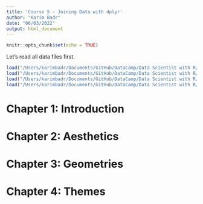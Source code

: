 ```yaml
---
title: 'Course 5 - Joining Data with dplyr'
author: "Karim Badr"
date: "06/03/2022"
output: html_document
---
```


```r
knitr::opts_chunk$set(echo = TRUE)
```

Let's read all data files first.

```r
load("/Users/karimbadr/Documents/GitHub/DataCamp/Data Scientist with R/Notes/iris.RData")
load("/Users/karimbadr/Documents/GitHub/DataCamp/Data Scientist with R/Notes/diamonds.RData")
load("/Users/karimbadr/Documents/GitHub/DataCamp/Data Scientist with R/Notes/fish.RData")
load("/Users/karimbadr/Documents/GitHub/DataCamp/Data Scientist with R/Notes/recess.RData")
```

# Chapter 1: Introduction

# Chapter 2: Aesthetics

# Chapter 3: Geometries

# Chapter 4: Themes